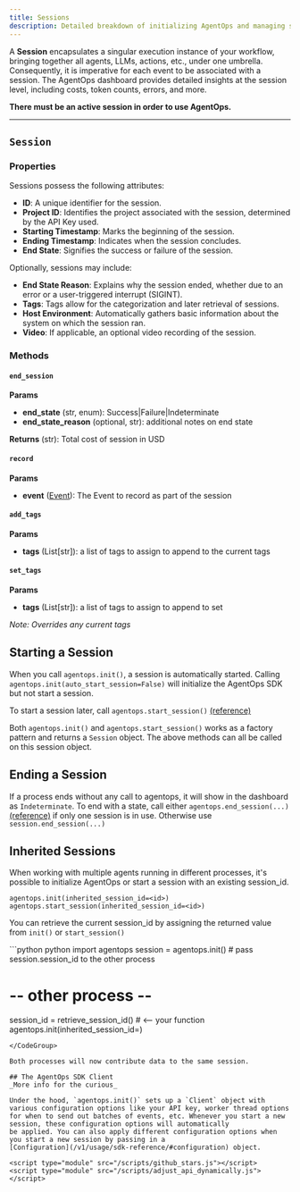 ```yaml
---
title: Sessions
description: Detailed breakdown of initializing AgentOps and managing sessions.
---
```


A **Session** encapsulates a singular execution instance of your workflow, bringing together all agents, LLMs, 
actions, etc., under one umbrella. Consequently, it is imperative for each event to be associated with a session. 
The AgentOps dashboard provides detailed insights at the session level, including costs, token counts, errors, and more.

**There must be an active session in order to use AgentOps.**

---

## `Session`

### Properties

Sessions possess the following attributes:
- **ID**: A unique identifier for the session.
- **Project ID**: Identifies the project associated with the session, determined by the API Key used.
- **Starting Timestamp**: Marks the beginning of the session.
- **Ending Timestamp**: Indicates when the session concludes.
- **End State**: Signifies the success or failure of the session.

Optionally, sessions may include:
- **End State Reason**: Explains why the session ended, whether due to an error or a user-triggered interrupt (SIGINT).
- **Tags**: Tags allow for the categorization and later retrieval of sessions.
- **Host Environment**: Automatically gathers basic information about the system on which the session ran.
- **Video**: If applicable, an optional video recording of the session.

### Methods
#### `end_session`
**Params**
- **end_state** (str, enum): Success|Failure|Indeterminate
- **end_state_reason** (optional, str): additional notes on end state

**Returns** (str): Total cost of session in USD

#### `record`
**Params**
- **event** ([Event](/v1/concepts/events#event-class)): The Event to record as part of the session


#### `add_tags`
**Params**
- **tags** (List[str]): a list of tags to assign to append to the current tags

#### `set_tags`
**Params**
- **tags** (List[str]): a list of tags to assign to append to set

_Note: Overrides any current tags_


## Starting a Session
When you call `agentops.init()`, a session is automatically started.
Calling `agentops.init(auto_start_session=False)` will initialize the AgentOps SDK but not start a session.

To start a session later, call `agentops.start_session()` [(reference)](/v1/usage/sdk-reference/#start-session)

Both `agentops.init()` and `agentops.start_session()` works as a factory pattern and returns a `Session` object. The above methods can all be called on this session object.

## Ending a Session
If a process ends without any call to agentops, it will show in the dashboard as `Indeterminate`.
To end with a state, call either `agentops.end_session(...)` [(reference)](/v1/usage/sdk-reference/#end-session) if only one session is in use. Otherwise use `session.end_session(...)`

## Inherited Sessions
When working with multiple agents running in different processes, it's possible to initialize AgentOps or start a session
with an existing session_id.

`agentops.init(inherited_session_id=<id>)`
`agentops.start_session(inherited_session_id=<id>)`

You can retrieve the current session_id by assigning the returned value from `init()` or `start_session()`

<CodeGroup>
```python python
import agentops
session = agentops.init()
# pass session.session_id to the other process

# -- other process --
session_id = retrieve_session_id() # <-- your function
agentops.init(inherited_session_id=<id>)
```
</CodeGroup>

Both processes will now contribute data to the same session.

## The AgentOps SDK Client
_More info for the curious_

Under the hood, `agentops.init()` sets up a `Client` object with various configuration options like your API key, worker thread options
for when to send out batches of events, etc. Whenever you start a new session, these configuration options will automatically
be applied. You can also apply different configuration options when you start a new session by passing in a
[Configuration](/v1/usage/sdk-reference/#configuration) object.

<script type="module" src="/scripts/github_stars.js"></script>
<script type="module" src="/scripts/adjust_api_dynamically.js"></script>